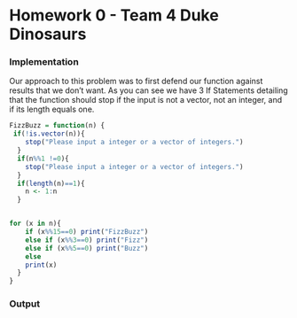 


Homework 0 - Team 4 Duke Dinosaurs
========================================================

### Implementation

<!--
Use this section to implement the fizzbuzz function.

This should include a short write up describing your appraoch
to implementing the function. Not both code formating / style
and your writeup matter for your overall grade.
-->

 Our approach to this problem was to first defend our function
against results that we don't want. As you can see we have 3 If
Statements detailing that the function should stop if the input is
not a vector, not an integer, and if its length equals one.


```r

FizzBuzz = function(n) {
 if(!is.vector(n)){
    stop("Please input a integer or a vector of integers.")
  }
  if(n%%1 !=0){
    stop("Please input a integer or a vector of integers.")
  }
  if(length(n)==1){
    n <- 1:n
  }


for (x in n){
    if (x%%15==0) print("FizzBuzz")
    else if (x%%3==0) print("Fizz") 
    else if (x%%5==0) print("Buzz")
    else 
    print(x)
  }
}


```

### Output

<!--
Use this section to show the output of your 
fizzbuzz function for integer values from 1 to 100.

No writeup is necessary for this section.
-->

```r

```
